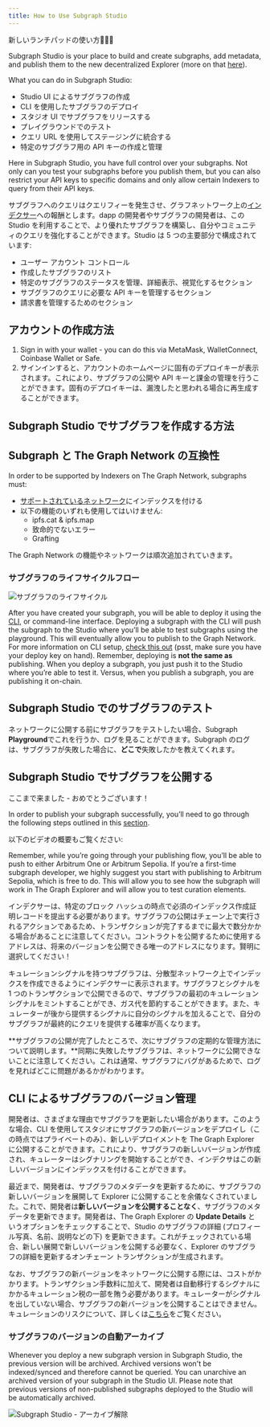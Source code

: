 ```yaml
---
title: How to Use Subgraph Studio
---
```


新しいランチパッドの使い方👩🏽‍🚀

Subgraph Studio is your place to build and create subgraphs, add metadata, and publish them to the new decentralized Explorer (more on that [here](/network/explorer)).

What you can do in Subgraph Studio:

- Studio UI によるサブグラフの作成
- CLI を使用したサブグラフのデプロイ
- スタジオ UI でサブグラフをリリースする
- プレイグラウンドでのテスト
- クエリ URL を使用してステージングに統合する
- 特定のサブグラフ用の API キーの作成と管理

Here in Subgraph Studio, you have full control over your subgraphs. Not only can you test your subgraphs before you publish them, but you can also restrict your API keys to specific domains and only allow certain Indexers to query from their API keys.

サブグラフへのクエリはクエリフィーを発生させ、グラフネットワーク上の[インデクサー](/network/indexing)への報酬とします。dapp の開発者やサブグラフの開発者は、この Studio を利用することで、より優れたサブグラフを構築し、自分やコミュニティのクエリを強化することができます。Studio は 5 つの主要部分で構成されています:

- ユーザー アカウント コントロール
- 作成したサブグラフのリスト
- 特定のサブグラフのステータスを管理、詳細表示、視覚化するセクション
- サブグラフのクエリに必要な API キーを管理するセクション
- 請求書を管理するためのセクション

## アカウントの作成方法

1. Sign in with your wallet - you can do this via MetaMask, WalletConnect, Coinbase Wallet or Safe.
1. サインインすると、アカウントのホームページに固有のデプロイキーが表示されます。これにより、サブグラフの公開や API キーと課金の管理を行うことができます。固有のデプロイキーは、漏洩したと思われる場合に再生成することができます。

## Subgraph Studio でサブグラフを作成する方法

<VideoEmbed youtube="nGIFuC69bSA" />

## Subgraph と The Graph Network の互換性

In order to be supported by Indexers on The Graph Network, subgraphs must:

- [サポートされているネットワーク](/developing/supported-networks)にインデックスを付ける
- 以下の機能のいずれも使用してはいけません:
  - ipfs.cat & ipfs.map
  - 致命的でないエラー
  - Grafting

The Graph Network の機能やネットワークは順次追加されていきます。

### サブグラフのライフサイクルフロー

![サブグラフのライフサイクル](/img/subgraph-lifecycle.png)

After you have created your subgraph, you will be able to deploy it using the [CLI](https://github.com/graphprotocol/graph-tooling/tree/main/packages/cli), or command-line interface. Deploying a subgraph with the CLI will push the subgraph to the Studio where you’ll be able to test subgraphs using the playground. This will eventually allow you to publish to the Graph Network. For more information on CLI setup, [check this out](/developing/defining-a-subgraph#install-the-graph-cli) (psst, make sure you have your deploy key on hand). Remember, deploying is **not the same as** publishing. When you deploy a subgraph, you just push it to the Studio where you’re able to test it. Versus, when you publish a subgraph, you are publishing it on-chain.

## Subgraph Studio でのサブグラフのテスト

ネットワークに公開する前にサブグラフをテストしたい場合、Subgraph **Playground**でこれを行うか、ログを見ることができます。Subgraph のログは、サブグラフが失敗した場合に、**どこで**失敗したかを教えてくれます。

## Subgraph Studio でサブグラフを公開する

ここまで来ました - おめでとうございます！

In order to publish your subgraph successfully, you’ll need to go through the following steps outlined in this [section](/publishing/publishing-a-subgraph/).

以下のビデオの概要もご覧ください:

<VideoEmbed youtube="satdwdbvzAQ" />

Remember, while you’re going through your publishing flow, you’ll be able to push to either Arbitrum One or Arbitrum Sepolia. If you’re a first-time subgraph developer, we highly suggest you start with publishing to Arbitrum Sepolia, which is free to do. This will allow you to see how the subgraph will work in The Graph Explorer and will allow you to test curation elements.

インデクサーは、特定のブロック ハッシュの時点で必須のインデックス作成証明レコードを提出する必要があります。サブグラフの公開はチェーン上で実行されるアクションであるため、トランザクションが完了するまでに最大で数分かかる場合があることに注意してください。コントラクトを公開するために使用するアドレスは、将来のバージョンを公開できる唯一のアドレスになります。賢明に選択してください！

キュレーションシグナルを持つサブグラフは、分散型ネットワーク上でインデックスを作成できるようにインデクサーに表示されます。サブグラフとシグナルを 1 つのトランザクションで公開できるので、サブグラフの最初のキュレーションシグナルをミントすることができ、ガス代を節約することができます。また、キュレーターが後から提供するシグナルに自分のシグナルを加えることで、自分のサブグラフが最終的にクエリを提供する確率が高くなります。

**サブグラフの公開が完了したところで、次にサブグラフの定期的な管理方法について説明します。**同期に失敗したサブグラフは、ネットワークに公開できないことに注意してください。これは通常、サブグラフにバグがあるためで、ログを見ればどこに問題があるかがわかります。

## CLI によるサブグラフのバージョン管理

開発者は、さまざまな理由でサブグラフを更新したい場合があります。このような場合、CLI を使用してスタジオにサブグラフの新バージョンをデプロイし（この時点ではプライベートのみ）、新しいデプロイメントを The Graph Explorer に公開することができます。これにより、サブグラフの新しいバージョンが作成され、キュレーターはシグナリングを開始することができ、インデクサはこの新しいバージョンにインデックスを付けることができます。

最近まで、開発者は、サブグラフのメタデータを更新するために、サブグラフの新しいバージョンを展開して Explorer に公開することを余儀なくされていました。これで、開発者は**新しいバージョンを公開することなく**、サブグラフのメタデータを更新できます。開発者は、The Graph Explorer の **Update Details** というオプションをチェックすることで、Studio のサブグラフの詳細 (プロフィール写真、名前、説明などの下) を更新できます。これがチェックされている場合、新しい展開で新しいバージョンを公開する必要なく、Explorer のサブグラフの詳細を更新するオンチェーン トランザクションが生成されます。

なお、サブグラフの新バージョンをネットワークに公開する際には、コストがかかります。トランザクション手数料に加えて、開発者は自動移行するシグナルにかかるキュレーション税の一部を賄う必要があります。キュレーターがシグナルを出していない場合、サブグラフの新バージョンを公開することはできません。キュレーションのリスクについて、詳しくは[こちら](/network/curating)をご覧ください。

### サブグラフのバージョンの自動アーカイブ

Whenever you deploy a new subgraph version in Subgraph Studio, the previous version will be archived. Archived versions won't be indexed/synced and therefore cannot be queried. You can unarchive an archived version of your subgraph in the Studio UI. Please note that previous versions of non-published subgraphs deployed to the Studio will be automatically archived.

![Subgraph Studio - アーカイブ解除](/img/Unarchive.png)
